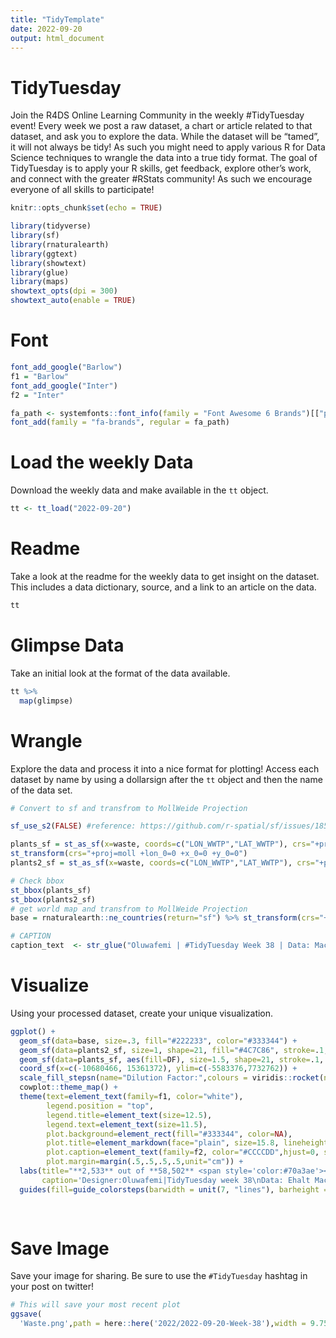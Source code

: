 ```yaml
---
title: "TidyTemplate"
date: 2022-09-20
output: html_document
---
```


# TidyTuesday

Join the R4DS Online Learning Community in the weekly #TidyTuesday event!
Every week we post a raw dataset, a chart or article related to that dataset, and ask you to explore the data.
While the dataset will be “tamed”, it will not always be tidy! As such you might need to apply various R for Data Science techniques to wrangle the data into a true tidy format.
The goal of TidyTuesday is to apply your R skills, get feedback, explore other’s work, and connect with the greater #RStats community!
As such we encourage everyone of all skills to participate!

```r

knitr::opts_chunk$set(echo = TRUE)

library(tidyverse)
library(sf)
library(rnaturalearth)
library(ggtext)
library(showtext)
library(glue)
library(maps)
showtext_opts(dpi = 300)
showtext_auto(enable = TRUE)
```

# Font
```r
font_add_google("Barlow")
f1 = "Barlow"
font_add_google("Inter")
f2 = "Inter"

fa_path <- systemfonts::font_info(family = "Font Awesome 6 Brands")[["path"]]
font_add(family = "fa-brands", regular = fa_path)

```


# Load the weekly Data

Download the weekly data and make available in the `tt` object.

```r

tt <- tt_load("2022-09-20")

```


# Readme

Take a look at the readme for the weekly data to get insight on the dataset.
This includes a data dictionary, source, and a link to an article on the data.

```r

tt

```


# Glimpse Data

Take an initial look at the format of the data available.

```r

tt %>% 
  map(glimpse)

```

# Wrangle

Explore the data and process it into a nice format for plotting! Access each dataset by name by using a dollarsign after the `tt` object and then the name of the data set.


```r
# Convert to sf and transfrom to MollWeide Projection

sf_use_s2(FALSE) #reference: https://github.com/r-spatial/sf/issues/1856

plants_sf = st_as_sf(x=waste, coords=c("LON_WWTP","LAT_WWTP"), crs="+proj=longlat +datum=WGS84") %>%
st_transform(crs="+proj=moll +lon_0=0 +x_0=0 +y_0=0")
plants2_sf = st_as_sf(x=waste, coords=c("LON_WWTP","LAT_WWTP"), crs="+proj=longlat +datum=WGS84") %>%st_transform(crs="+proj=moll +lon_0=0 +x_0=0 +y_0=0")
```


```r
# Check bbox 
st_bbox(plants_sf)
st_bbox(plants2_sf)
# get world map and transfrom to MollWeide Projection 
base = rnaturalearth::ne_countries(return="sf") %>% st_transform(crs="+proj=moll +lon_0=0 +x_0=0 +y_0=0") #  MollWeide Projection
```

```r
# CAPTION
caption_text  <- str_glue("Oluwafemi | #TidyTuesday Week 38 | Data: Macedo et al., 2022")

```

# Visualize

Using your processed dataset, create your unique visualization.

```r
ggplot() +
  geom_sf(data=base, size=.3, fill="#222233", color="#333344") +
  geom_sf(data=plants2_sf, size=1, shape=21, fill="#4C7C86", stroke=.1, color="#333344") +
  geom_sf(data=plants_sf, aes(fill=DF), size=1.5, shape=21, stroke=.1, color="#333344") +
  coord_sf(x=c(-10680466, 15361372), ylim=c(-5583376,7732762)) +
  scale_fill_stepsn(name="Dilution Factor:",colours = viridis::rocket(n = 5, begin = 0.5, end = 1), breaks=seq(0,10,2)) +
  cowplot::theme_map() +
  theme(text=element_text(family=f1, color="white"),
        legend.position = "top",
        legend.title=element_text(size=12.5),
        legend.text=element_text(size=11.5),
        plot.background=element_rect(fill="#333344", color=NA),
        plot.title=element_markdown(face="plain", size=15.8, lineheight=1.2, margin=margin(b=15)),
        plot.caption=element_text(family=f2, color="#CCCCDD",hjust=0, size=9.5, margin=margin(t=15)),
        plot.margin=margin(.5,.5,.5,.5,unit="cm")) +
  labs(title="**2,533** out of **58,502** <span style='color:#70a3ae'><b>wastewater treatment plants</b></span> show a dilution factor of less than 10,<br>which represents a common threshold for **environmental concern**",
       caption='Designer:Oluwafemi|TidyTuesday week 38\nData: Ehalt Macedo, H., Lehner, B., Nicell, J., Grill, G., Li, J., Limtong, A., and Shakya, R.:Distribution and characteristics of wastewater treatment\nplants within the global river network, Earth Syst. Sci. Data, 14, 559–577, https://doi.org/10.5194/essd-14-559-2022, 2022.') +
  guides(fill=guide_colorsteps(barwidth = unit(7, "lines"), barheight = unit(.6, "lines")))
  
  
```

# Save Image

Save your image for sharing. Be sure to use the `#TidyTuesday` hashtag in your post on twitter! 

```r

# This will save your most recent plot
ggsave(
  'Waste.png',path = here::here('2022/2022-09-20-Week-38'),width = 9.75,height = 7,bg='white')


```
